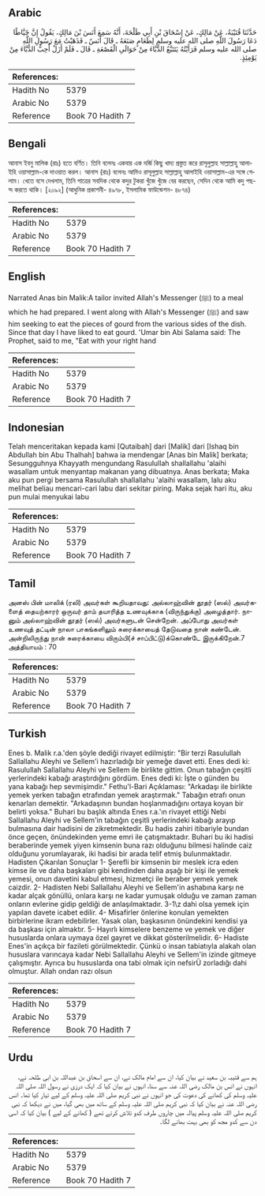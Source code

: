 ## Arabic


<div dir="rtl" lang="ar" style={{fontSize:'larger',backgroundColor:'#f8f9fa',padding:20}}>
حَدَّثَنَا قُتَيْبَةُ، عَنْ مَالِكٍ، عَنْ إِسْحَاقَ بْنِ أَبِي طَلْحَةَ، أَنَّهُ سَمِعَ أَنَسَ بْنَ مَالِكٍ، يَقُولُ إِنَّ خَيَّاطًا دَعَا رَسُولَ اللَّهِ صلى الله عليه وسلم لِطَعَامٍ صَنَعَهُ ـ قَالَ أَنَسٌ ـ فَذَهَبْتُ مَعَ رَسُولِ اللَّهِ صلى الله عليه وسلم فَرَأَيْتُهُ يَتَتَبَّعُ الدُّبَّاءَ مِنْ حَوَالَىِ الْقَصْعَةِ ـ قَالَ ـ فَلَمْ أَزَلْ أُحِبُّ الدُّبَّاءَ مِنْ يَوْمِئِذٍ‏.‏
</div>
<div style={{backgroundColor:'#f8f9fa',padding:20, marginBottom: 10}}><table> <thead> <tr> <th>References:</th> <th></th> </tr> </thead> <tbody><tr><td>Hadith No</td><td>5379</td></tr><tr><td>Arabic No</td><td>5379</td></tr><tr><td>Reference</td><td>Book 70 Hadith 7</td></tr></tbody></table></div>

## Bengali


<div dir="ltr" lang="bn" style={{fontSize:'larger',backgroundColor:'#f8f9fa',padding:20}}>
আনাস ইবনু মালিক (রাঃ) হতে বর্ণিত। তিনি বলেনঃ একবার এক দর্জি কিছু খাদ্য প্রস্তুত করে রাসূলুল্লাহ সাল্লাল্লাহু আলাইহি ওয়াসাল্লাম-কে দাওয়াত করল। আনাস (রাঃ) বলেনঃ আমিও রাসূলুল্লাহ সাল্লাল্লাহু আলাইহি ওয়াসাল্লাম-এর সঙ্গে গেলাম। খেতে বসে দেখলাম, তিনি পাত্রের সবদিক থেকে কদুর টুকরা খুঁজে খুঁজে বের করছেন, সেদিন থেকে আমি কদু পছন্দ করতে থাকি। [২০৯২] (আধুনিক প্রকাশনী- ৪৯৭৮, ইসলামিক ফাউন্ডেশন- ৪৮৭৪)
</div>
<div style={{backgroundColor:'#f8f9fa',padding:20, marginBottom: 10}}><table> <thead> <tr> <th>References:</th> <th></th> </tr> </thead> <tbody><tr><td>Hadith No</td><td>5379</td></tr><tr><td>Arabic No</td><td>5379</td></tr><tr><td>Reference</td><td>Book 70 Hadith 7</td></tr></tbody></table></div>

## English


<div dir="ltr" lang="en" style={{fontSize:'larger',backgroundColor:'#f8f9fa',padding:20}}>
Narrated Anas bin Malik:A tailor invited Allah's Messenger (ﷺ) to a meal which he had prepared. I went along with Allah's Messenger (ﷺ) and saw him seeking to eat the pieces of gourd from the various sides of the dish. Since that day I have liked to eat gourd. 'Umar bin Abi Salama said: The Prophet, said to me, "Eat with your right hand
</div>
<div style={{backgroundColor:'#f8f9fa',padding:20, marginBottom: 10}}><table> <thead> <tr> <th>References:</th> <th></th> </tr> </thead> <tbody><tr><td>Hadith No</td><td>5379</td></tr><tr><td>Arabic No</td><td>5379</td></tr><tr><td>Reference</td><td>Book 70 Hadith 7</td></tr></tbody></table></div>

## Indonesian


<div dir="ltr" lang="id" style={{fontSize:'larger',backgroundColor:'#f8f9fa',padding:20}}>
Telah menceritakan kepada kami [Qutaibah] dari [Malik] dari [Ishaq bin Abdullah bin Abu Thalhah] bahwa ia mendengar [Anas bin Malik] berkata; Sesungguhnya Khayyath mengundang Rasulullah shallallahu 'alaihi wasallam untuk menyantap makanan yang dibuatnya. Anas berkata; Maka aku pun pergi bersama Rasulullah shallallahu 'alaihi wasallam, lalu aku melihat beliau mencari-cari labu dari sekitar piring. Maka sejak hari itu, aku pun mulai menyukai labu
</div>
<div style={{backgroundColor:'#f8f9fa',padding:20, marginBottom: 10}}><table> <thead> <tr> <th>References:</th> <th></th> </tr> </thead> <tbody><tr><td>Hadith No</td><td>5379</td></tr><tr><td>Arabic No</td><td>5379</td></tr><tr><td>Reference</td><td>Book 70 Hadith 7</td></tr></tbody></table></div>

## Tamil


<div dir="ltr" lang="ta" style={{fontSize:'larger',backgroundColor:'#f8f9fa',padding:20}}>
அனஸ் பின் மாலிக் (ரலி) அவர்கள் கூறியதாவது: அல்லாஹ்வின் தூதர் (ஸல்) அவர்களைத் தையற்காரர் ஒருவர் தாம் தயாரித்த உணவுக்காக (விருந்துக்கு) அழைத்தார். நானும் அல்லாஹ்வின் தூதர் (ஸல்) அவர்களுடன் சென்றேன். அப்போது அவர்கள் உணவுத் தட்டின் நாலா பாகங்களிலும் சுரைக்காயைத் தேடுவதை நான் கண்டேன். அன்றிலிருந்து நான் சுரைக்காயை விரும்பி(ச் சாப்பிட்டு)க்கொண்டே இருக்கிறேன்.7 அத்தியாயம் : 70
</div>
<div style={{backgroundColor:'#f8f9fa',padding:20, marginBottom: 10}}><table> <thead> <tr> <th>References:</th> <th></th> </tr> </thead> <tbody><tr><td>Hadith No</td><td>5379</td></tr><tr><td>Arabic No</td><td>5379</td></tr><tr><td>Reference</td><td>Book 70 Hadith 7</td></tr></tbody></table></div>

## Turkish


<div dir="ltr" lang="tr" style={{fontSize:'larger',backgroundColor:'#f8f9fa',padding:20}}>
Enes b. Malik r.a.'den şöyle dediği rivayet edilmiştir: "Bir terzi Rasulullah Sallallahu Aleyhi ve Sellem'i hazırladığı bir yemeğe davet etti. Enes dedi ki: Rasulullah Sallallahu Aleyhi ve Sellem ile birlikte gittim. Onun tabağın çeşitli yerlerindeki kabağı araştırdığını gördüm. Enes dedi ki: İşte o günden bu yana kabağı hep sevmişimdir." Fethu'l-Bari Açıklaması: "Arkadaşı ile birlikte yemek yerken tabağın etrafından yemek araştırmak." Tabağın etrafı onun kenarları demektir. "Arkadaşının bundan hoşlanmadığını ortaya koyan bir belirti yoksa." Buhari bu başlık altında Enes r.a.'ın rivayet ettiği Nebi Sallallahu Aleyhi ve Sellem'in tabağın çeşitli yerlerindeki kabağı arayıp bulmasına dair hadisini de zikretmektedir. Bu hadis zahiri itibariyle bundan önce geçen, önündekinden yeme emri ile çatışmaktadır. Buhari bu iki hadisi beraberinde yemek yiyen kimsenin buna razı olduğunu bilmesi halinde caiz olduğunu yorumlayarak, iki hadisi bir arada telif etmiş bulunmaktadır. Hadisten Çıkarılan Sonuçlar 1- Şerefli bir kimsenin bir meslek icra eden kimse ile ve daha başkaları gibi kendinden daha aşağı bir kişi ile yemek yemesi, onun davetini kabul etmesi, hizmetçi ile beraber yemek yemek caizdir. 2- Hadisten Nebi Sallallahu Aleyhi ve Sellem'in ashabına karşı ne kadar alçak gönüllü, onlara karşı ne kadar yumuşak olduğu ve zaman zaman onların evlerine gidip geldiği de anlaşılmaktadır. 3-1\z dahi olsa yemek için yapılan davete icabet edilir. 4- Misafirler önlerine konulan yemekten birbirlerine ikram edebilirler. Yasak olan, başkasının önündekini kendisi ya da başkası için almaktır. 5- Hayırlı kimselere benzeme ve yemek ve diğer hususlarda onlara uymaya özel gayret ve dikkat gösterilmelidir. 6- Hadiste Enes'in açıkça bir fazileti görülmektedir. Çünkü o insan tabiatıyla alakah olan hususlara varıncaya kadar Nebi Sallallahu Aleyhi ve Sellem'in izinde gitmeye çalışmıştır. Ayrıca bu hususlarda ona tabi olmak için nefsirÜ zorladığı dahi olmuştur. Allah ondan razı olsun
</div>
<div style={{backgroundColor:'#f8f9fa',padding:20, marginBottom: 10}}><table> <thead> <tr> <th>References:</th> <th></th> </tr> </thead> <tbody><tr><td>Hadith No</td><td>5379</td></tr><tr><td>Arabic No</td><td>5379</td></tr><tr><td>Reference</td><td>Book 70 Hadith 7</td></tr></tbody></table></div>

## Urdu


<div dir="rtl" lang="ur" style={{fontSize:'larger',backgroundColor:'#f8f9fa',padding:20}}>
ہم سے قتیبہ بن سعید نے بیان کیا، ان سے امام مالک نے، ان سے اسحاق بن عبداللہ بن ابی طلحہ نے، انہوں نے انس بن مالک رضی اللہ عنہ سے سنا، انہوں نے بیان کیا کہ ایک درزی نے رسول اللہ صلی اللہ علیہ وسلم کی کھانے کی دعوت کی جو انہوں نے نبی کریم صلی اللہ علیہ وسلم کے لیے تیار کیا تھا۔ انس رضی اللہ عنہ نے بیان کیا کہ نبی کریم صلی اللہ علیہ وسلم کے ساتھ میں بھی گیا، میں نے دیکھا کہ نبی کریم صلی اللہ علیہ وسلم پیالہ میں چاروں طرف کدو تلاش کرتے تھے ( کھانے کے لیے ) بیان کیا کہ اسی دن سے کدو مجھ کو بھی بہت بھانے لگا۔
</div>
<div style={{backgroundColor:'#f8f9fa',padding:20, marginBottom: 10}}><table> <thead> <tr> <th>References:</th> <th></th> </tr> </thead> <tbody><tr><td>Hadith No</td><td>5379</td></tr><tr><td>Arabic No</td><td>5379</td></tr><tr><td>Reference</td><td>Book 70 Hadith 7</td></tr></tbody></table></div>